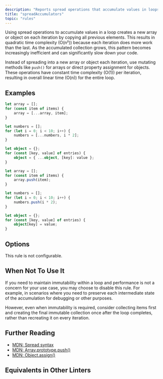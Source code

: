 ```yaml
---
description: "Reports spread operations that accumulate values in loops, causing quadratic time complexity."
title: "spreadAccumulators"
topic: "rules"
---
```



<RuleSummary plugin="performance" rule="spreadAccumulators" />

Using spread operations to accumulate values in a loop creates a new array or object on each iteration by copying all previous elements.
This results in quadratic time complexity (O(n²)) because each iteration does more work than the last.
As the accumulated collection grows, this pattern becomes increasingly inefficient and can significantly slow down your code.

Instead of spreading into a new array or object each iteration, use mutating methods like `push()` for arrays or direct property assignment for objects.
These operations have constant time complexity (O(1)) per iteration, resulting in overall linear time (O(n)) for the entire loop.

## Examples

<Tabs>
<TabItem label="❌ Incorrect">

```ts
let array = [];
for (const item of items) {
	array = [...array, item];
}
```

```ts
let numbers = [];
for (let i = 0; i < 10; i++) {
	numbers = [...numbers, i * 2];
}
```

```ts
let object = {};
for (const [key, value] of entries) {
	object = { ...object, [key]: value };
}
```

</TabItem>
<TabItem label="✅ Correct">

```ts
let array = [];
for (const item of items) {
	array.push(item);
}
```

```ts
let numbers = [];
for (let i = 0; i < 10; i++) {
	numbers.push(i * 2);
}
```

```ts
let object = {};
for (const [key, value] of entries) {
	object[key] = value;
}
```

</TabItem>
</Tabs>

## Options

This rule is not configurable.

## When Not To Use It

If you need to maintain immutability within a loop and performance is not a concern for your use case, you may choose to disable this rule.
For example, in scenarios where you need to preserve each intermediate state of the accumulation for debugging or other purposes.

However, even when immutability is required, consider collecting items first and creating the final immutable collection once after the loop completes, rather than recreating it on every iteration.

## Further Reading

- [MDN: Spread syntax](https://developer.mozilla.org/en-US/docs/Web/JavaScript/Reference/Operators/Spread_syntax)
- [MDN: Array.prototype.push()](https://developer.mozilla.org/en-US/docs/Web/JavaScript/Reference/Global_Objects/Array/push)
- [MDN: Object.assign()](https://developer.mozilla.org/en-US/docs/Web/JavaScript/Reference/Global_Objects/Object/assign)

## Equivalents in Other Linters

<RuleEquivalents pluginId="performance" ruleId="spreadAccumulators" />
